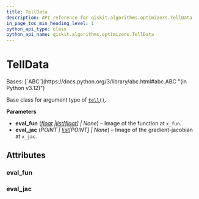```yaml
---
title: TellData
description: API reference for qiskit.algorithms.optimizers.TellData
in_page_toc_min_heading_level: 1
python_api_type: class
python_api_name: qiskit.algorithms.optimizers.TellData
---
```


# TellData

<Class id="qiskit.algorithms.optimizers.TellData" isDedicatedPage={true} github="https://github.com/qiskit/qiskit/tree/stable/0.45/qiskit/algorithms/optimizers/steppable_optimizer.py" signature="qiskit.algorithms.optimizers.TellData(eval_fun=None, eval_jac=None)">
  Bases: [`ABC`](https://docs.python.org/3/library/abc.html#abc.ABC "(in Python v3.12)")

  Base class for argument type of [`tell()`](qiskit.algorithms.optimizers.SteppableOptimizer#tell "qiskit.algorithms.optimizers.SteppableOptimizer.tell").

  **Parameters**

  *   **eval\_fun** ([*float*](https://docs.python.org/3/library/functions.html#float "(in Python v3.12)")  *|*[*list*](https://docs.python.org/3/library/stdtypes.html#list "(in Python v3.12)")*\[*[*float*](https://docs.python.org/3/library/functions.html#float "(in Python v3.12)")*] | None*) – Image of the function at `x_fun`.
  *   **eval\_jac** (*POINT |* [*list*](https://docs.python.org/3/library/stdtypes.html#list "(in Python v3.12)")*\[POINT] | None*) – Image of the gradient-jacobian at `x_jac`.

  ## Attributes

  ### eval\_fun

  <Attribute id="qiskit.algorithms.optimizers.TellData.eval_fun" attributeTypeHint="float | list[float] | None" attributeValue="None" />

  ### eval\_jac

  <Attribute id="qiskit.algorithms.optimizers.TellData.eval_jac" attributeTypeHint="POINT | list[POINT] | None" attributeValue="None" />
</Class>

